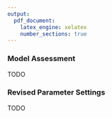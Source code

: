 ```yaml
---
output:
  pdf_document:
    latex_engine: xelatex
    number_sections: true
---
```


### Model Assessment

TODO

### Revised Parameter Settings

TODO

<!--
The data mining analyst interprets the models according to his or her domain knowledge, the data mining success criteria, and the desired test design. The data mining analyst judges the success of the application of modeling and discovery techniques technically, but he or she should also work with business analysts and domain experts in order to interpret the data mining results in the business context. The data mining analyst may even choose to have the business analyst involved when creating the models for assistance in discovering potential problems with the data.
For example, a data mining project may test the factors that affect bank account closure. If data is collected at different times of the month, it could cause a significant difference in the account balances of the two data sets collected. (Because individuals tend to get paid at the end of the month, the data collected at that time would reflect higher account balances.) A business analyst familiar with the bank’s operations would note such a discrepancy immediately.
In this phase, the data mining analyst also tries to rank the models. He or she assesses the models according to the evaluation criteria and takes into account business objectives and business success criteria. In most data mining projects, the data mining analyst applies a single technique more than once or generates data mining results with different alternative techniques. In this task, he or she also compares all results according to the evaluation criteria.
-->
